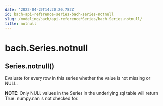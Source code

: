 ```yaml
---
date: '2022-04-29T14:20:20.782Z'
id: bach-api-reference-series-bach-series-notnull
slug: /modeling/bach/api-reference/Series/bach.Series.notnull/
title: notnull
---
```


# bach.Series.notnull

<div class="method">
<h2 class="signature-class"><span class="additional-name">Series.</span><span class="name">notnull(</span><small class="parameter-list"></small>)</h2>


<div class="content">

Evaluate for every row in this series whether the value is not missing or NULL.

**NOTE**: Only NULL values in the Series in the underlying sql table will return True. numpy.nan is not
checked for.


</div>

</div>
